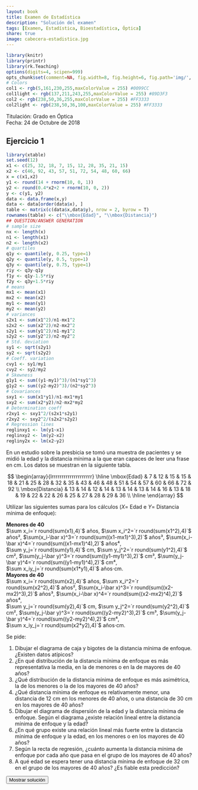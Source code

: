 ```yaml
---
layout: book
title: Examen de Estadística
description: "Solución del examen"
tags: [Examen, Estadística, Bioestadística, Óptica]
share: true
image: cabecera-estadistica.jpg
---
```


```r
library(knitr)
library(printr)
library(rk.Teaching)
options(digits=4, scipen=999)
opts_chunk$set(comment=NA, fig.width=8, fig.height=6, fig.path='img/', fig.align="center", dev="svg", digits=4, echo=FALSE, warning=FALSE, message=FALSE)
# Colors
col1 <- rgb(5,161,230,255,maxColorValue = 255) #0099CC
col1light <- rgb(137,211,243,255,maxColorValue = 255) #89D3F3
col2 <- rgb(238,50,36,255,maxColorValue = 255) #FF3333
col2light <- rgb(238,50,36,100,maxColorValue = 255) #FF3333
```

Titulación: Grado en Óptica  
Fecha: 24 de Octubre de 2018

## Ejercicio 1
```r
library(xtable)
set.seed(12)
x1 <- c(25, 32, 18, 7, 15, 12, 28, 35, 21, 15)
x2 <- c(46, 92, 43, 57, 51, 72, 54, 48, 60, 66) 
x = c(x1,x2)
y1 <- round(14 + rnorm(10, 0, 1))
y2 <- round(0.4*x2+2 + rnorm(10, 0, 2))
y <- c(y1, y2)
data <- data.frame(x,y)
data <- data[order(data$x), ]
table <- matrix(c(data$x,data$y), nrow = 2, byrow = T)
rownames(table) <- c("\\mbox{Edad}", "\\mbox{Distancia}")
## QUESTION/ANSWER GENERATION
# sample size
nx <- length(x)
n1 <- length(x1)
n2 <- length(x2)
# quartiles
q1y <- quantile(y, 0.25, type=1)
q2y <- quantile(y, 0.5, type=1)
q3y <- quantile(y, 0.75, type=1)
riy <- q3y-q1y
f1y <- q1y-1.5*riy
f2y <- q3y+1.5*riy
# means
mx1 <- mean(x1)
mx2 <- mean(x2)
my1 <- mean(y1)
my2 <- mean(y2)
# variances
s2x1 <- sum(x1^2)/n1-mx1^2
s2x2 <- sum(x2^2)/n2-mx2^2
s2y1 <- sum(y1^2)/n1-my1^2
s2y2 <- sum(y2^2)/n2-my2^2
# Std. deviation
sy1 <- sqrt(s2y1)
sy2 <- sqrt(s2y2)
# Coeff. variation
cvy1 <- sy1/my1
cvy2 <- sy2/my2
# Skewness
g1y1 <- sum((y1-my1)^3)/(n1*sy1^3)
g1y2 <- sum((y2-my2)^3)/(n2*sy2^3)
# Covariances
sxy1 <- sum(x1*y1)/n1-mx1*my1
sxy2 <- sum(x2*y2)/n2-mx2*my2
# Determination coeff
r2xy1 <- sxy1^2/(s2x1*s2y1)
r2xy2 <- sxy2^2/(s2x2*s2y2)
# Regression lines
reglinxy1 <- lm(y1~x1)
reglinxy2 <- lm(y2~x2)
regliny2x <- lm(x2~y2)
```

En un estudio sobre la presbicia se tomó una muestra de pacientes y se midió la edad y la distancia mínima a la que eran capaces de leer una frase en cm.
Los datos se muestran en la siguiente tabla.

$$
\begin{array}{lrrrrrrrrrrrrrrrrrrrr}
   \hline
\mbox{Edad} & 7 & 12 & 15 & 15 & 18 & 21 & 25 & 28 & 32 & 35 & 43 & 46 & 48 & 51 & 54 & 57 & 60 & 66 & 72 & 92 \\ 
  \mbox{Distancia} & 13 & 14 & 12 & 14 & 13 & 14 & 13 & 14 & 16 & 13 & 18 & 19 & 22 & 22 & 26 & 25 & 27 & 28 & 29 & 36 \\ 
   \hline
\end{array}
$$

Utilizar las siguientes sumas para los cálculos ($X$= Edad e $Y$= Distancia mínima de enfoque):

**Menores de 40**  
$\sum x_i=`r round(sum(x1),4)`$ años, $\sum x_i^2=`r round(sum(x1^2),4)`$ años², $\sum(x_i-\bar x)^3=`r round(sum((x1-mx1)^3),2)`$ años³, $\sum(x_i-\bar x)^4=`r round(sum((x1-mx1)^4),2)`$ años⁴,  
$\sum y_j=`r round(sum(y1),4)`$ cm, $\sum y_j^2=`r round(sum(y1^2),4)`$ cm², $\sum(y_j-\bar y)^3=`r round(sum((y1-my1)^3),2)`$ cm³, $\sum(y_j-\bar y)^4=`r round(sum((y1-my1)^4),2)`$ cm⁴,  
$\sum x_iy_j=`r round(sum(x1*y1),4)`$ años$\cdot$cm.  
**Mayores de 40**  
$\sum x_i=`r round(sum(x2),4)`$ años, $\sum x_i^2=`r round(sum(x2^2),4)`$ años², $\sum(x_i-\bar x)^3=`r round(sum((x2-mx2)^3),2)`$ años³, $\sum(x_i-\bar x)^4=`r round(sum((x2-mx2)^4),2)`$ años⁴,  
$\sum y_j=`r round(sum(y2),4)`$ cm, $\sum y_j^2=`r round(sum(y2^2),4)`$ cm², $\sum(y_j-\bar y)^3=`r round(sum((y2-my2)^3),2)`$ cm³, $\sum(y_j-\bar y)^4=`r round(sum((y2-my2)^4),2)`$ cm⁴,  
$\sum x_iy_j=`r round(sum(x2*y2),4)`$ años$\cdot$cm.

Se pide: 

1. Dibujar el diagrama de caja y bigotes de la distancia mínima de enfoque. ¿Existen datos atípicos?
2. ¿En qué distribución de la distancia mínima de enfoque es más representativa la media, en la de menores o en la de mayores de 40 años? 
3. ¿Qué distribución de la distancia mínima de enfoque es más asimétrica, la de los menores o la de los mayores de 40 años?
4. ¿Qué distancia mínima de enfoque es relativamente menor, una distancia de 12 cm en los menores de 40 años, o una distancia de 30 cm en los mayores de 40 años?
5. Dibujar el diagrama de dispersión de la edad y la distancia mínima de enfoque. Según el diagrama ¿existe relación lineal entre la distancia mínima de enfoque y la edad?
6. ¿En qué grupo existe una relación lineal más fuerte entre la distancia mínima de enfoque y la edad, en los menores o en los mayores de 40 años?
7. Según la recta de regresión, ¿cuánto aumenta la distancia mínima de enfoque por cada año que pasa en el grupo de los mayores de 40 años?
8. A qué edad se espera tener una distancia mínima de enfoque de 32 cm en el grupo de los mayores de 40 años? ¿Es fiable esta predicción?

<div><button class="solution">Mostrar solución</button></div>
<div id="solution" style="display: none">
1. 
```r
boxplot(y, horizontal = T, col=col1, xlab="Distancia mínima de enfoque (cm)", main="Diagrama de caja de la distribución de la\n distancia mínima de enfoque")
```

No hay datos atípicos.<br/>
2. Menores de 40: $\bar y=`r round(my1,4)`$ cm,  $s^2_y=`r round(s2y1,4)`$ cm², $s_y=`r round(sy1,4)`$ cm y $cv_y=`r round(cvy1, 4)`$.<br/>
Mayores de 40: $\bar y=`r round(my2,4)`$ cm, $s^2_y=`r round(s2y2,4)`$ cm², $s_y=`r round(sy2,4)`$ cm y $cv_y=`r round(cvy2, 4)`$.<br/>
Así pues, la media es más representativa en los menores de 40 años ya que su coeficiente de variación es menor.<br/>
3. Menores de 40: $g_1=`r round(g1y1,2)`$<br/>
Mayores de 40: $g_1=`r round(g1y2,2)`$<br/>
Por tanto, la distribución de los menores de 40 es más asimétrica ya que el coeficiente de asimetría está más lejos de 0.<br/>
4. Menores de 40: $z(12)=`r round((12-my1)/sy1,2)`$.<br/>
Mayores de 40: $z(30)=`r round((30-my2)/sy2,2)`$.<br/>
Así pues, una distancia de 12 cm en menores de 40 es relativamente menor.<br/>
5. 
```r
plot(x, y, main="Diagrama de dipersión de la edad\ny la distancia mínima de enfoque", xlab="Edad", ylab="Distancia mínima de enfoque", col=col1, pch=16)
```

Se observan claramente dos tendencias, una para los menores de 40 y la otra para los mayores.
En el caso de los menores no parece haber una relación fuerte entre la distancia mínima de enfoque y la edad, mientras que en el caso de los mayores si parece que la hay y además es lineal.<br/>
6. Menores de 40: $\bar x=`r round(mx1,4)`$ años, $s^2=`r round(s2x1,4)`$, $s_{xy}=`r round(sxy1, 4)`$ y $r^2=`r round(r2xy1, 2)`$.<br/>
Mayores de 40: $\bar x=`r round(mx2,4)`$ años, $s^2=`r round(s2x2,4)`$, $s_{xy}=`r round(sxy2, 4)`$ y $r^2=`r round(r2xy2, 2)`$.<br/>
Por tanto, la relación lineal es más fuerte en los mayores de 40 ya que el coeficiente de determinación es mayor.<br/>
7. Recta de regresión de $Y$ sobre $X$ en los mayores de 40: $y=`r round(reglinxy2$coefficients[1],4)`+`r round(reglinxy2$coefficients[2],4)`x$.<br/>
Así pues, por cada año que pasa la distancia mínima de enfoque aumenta $`r round(reglinxy2$coefficients[2],4)`$ cm.<br/>
8. Recta de regresión de $X$ sobre $Y$ en los mayores de 40: $x=`r round(regliny2x$coefficients[1],4)`+`r round(regliny2x$coefficients[2],4)`y$.<br/>
$X(32)=`r round(regliny2x$coefficients[1]+regliny2x$coefficients[2]*32.4)`$ años. Según el coeficiente de determinación la predicción es muy fiable, aunque el tamaño muestral no es muy grande y eso resta un poco de fiabilidad.
</div>